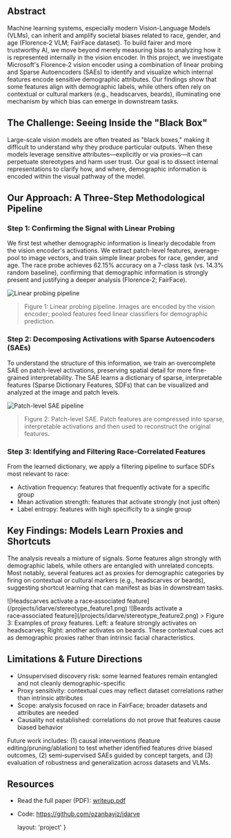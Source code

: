 ## Abstract

Machine learning systems, especially modern Vision-Language Models (VLMs), can inherit and amplify societal biases related to race, gender, and age (Florence‑2 VLM; FairFace dataset). To build fairer and more trustworthy AI, we move beyond merely measuring bias to analyzing how it is represented internally in the vision encoder. In this project, we investigate Microsoft's Florence‑2 vision encoder using a combination of linear probing and Sparse Autoencoders (SAEs) to identify and visualize which internal features encode sensitive demographic attributes. Our findings show that some features align with demographic labels, while others often rely on contextual or cultural markers (e.g., headscarves, beards), illuminating one mechanism by which bias can emerge in downstream tasks.

<SectionDivider />

## The Challenge: Seeing Inside the "Black Box"

Large-scale vision models are often treated as "black boxes," making it difficult to understand why they produce particular outputs. When these models leverage sensitive attributes—explicitly or via proxies—it can perpetuate stereotypes and harm user trust. Our goal is to dissect internal representations to clarify how, and where, demographic information is encoded within the visual pathway of the model.

<SectionDivider />

## Our Approach: A Three-Step Methodological Pipeline

### Step 1: Confirming the Signal with Linear Probing

We first test whether demographic information is linearly decodable from the vision encoder's activations. We extract patch-level features, average-pool to image vectors, and train simple linear probes for race, gender, and age. The race probe achieves 62.15% accuracy on a 7-class task (vs. 14.3% random baseline), confirming that demographic information is strongly present and justifying a deeper analysis (Florence‑2; FairFace).

![Linear probing pipeline](/projects/idarve/LP_training.png)
> Figure 1: Linear probing pipeline. Images are encoded by the vision encoder; pooled features feed linear classifiers for demographic prediction.

### Step 2: Decomposing Activations with Sparse Autoencoders (SAEs)

To understand the structure of this information, we train an overcomplete SAE on patch-level activations, preserving spatial detail for more fine-grained interpretability. The SAE learns a dictionary of sparse, interpretable features (Sparse Dictionary Features, SDFs) that can be visualized and analyzed at the image and patch levels.

![Patch-level SAE pipeline](/projects/idarve/SAE_training.png)
> Figure 2: Patch-level SAE. Patch features are compressed into sparse, interpretable activations and then used to reconstruct the original features.

### Step 3: Identifying and Filtering Race‑Correlated Features

From the learned dictionary, we apply a filtering pipeline to surface SDFs most relevant to race:

- Activation frequency: features that frequently activate for a specific group
- Mean activation strength: features that activate strongly (not just often)
- Label entropy: features with high specificity to a single group

<SectionDivider />

## Key Findings: Models Learn Proxies and Shortcuts

The analysis reveals a mixture of signals. Some features align strongly with demographic labels, while others are entangled with unrelated concepts. Most notably, several features act as proxies for demographic categories by firing on contextual or cultural markers (e.g., headscarves or beards), suggesting shortcut learning that can manifest as bias in downstream tasks.

<ImageGrid>
![Headscarves activate a race‑associated feature](/projects/idarve/stereotype_feature1.png)
![Beards activate a race‑associated feature](/projects/idarve/stereotype_feature2.png)
</ImageGrid>
> Figure 3: Examples of proxy features. Left: a feature strongly activates on headscarves; Right: another activates on beards. These contextual cues act as demographic proxies rather than intrinsic facial characteristics.

<SectionDivider />

## Limitations & Future Directions

- Unsupervised discovery risk: some learned features remain entangled and not cleanly demographic-specific
- Proxy sensitivity: contextual cues may reflect dataset correlations rather than intrinsic attributes
- Scope: analysis focused on race in FairFace; broader datasets and attributes are needed
- Causality not established: correlations do not prove that features cause biased behavior

Future work includes: (1) causal interventions (feature editing/pruning/ablation) to test whether identified features drive biased outcomes, (2) semi‑supervised SAEs guided by concept targets, and (3) evaluation of robustness and generalization across datasets and VLMs.

<SectionDivider />

## Resources

- Read the full paper (PDF): [writeup.pdf](/idarve/writeup.pdf)
- Code: https://github.com/ozanbayiz/idarve


  layout: 'project'
}


